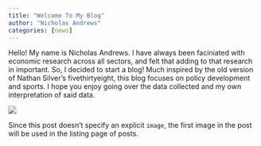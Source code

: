 ```yaml
---
title: "Welcome To My Blog"
author: "Nicholas Andrews"
categories: [news]
---
```


Hello! My name is Nicholas Andrews. I have always been faciniated with economic research across all sectors, and felt that adding to that research in important. So, I decided to start a blog! Much inspired by the old version of Nathan Silver's fivethirtyeight, this blog focuses on policy development and sports. I hope you enjoy going over the data collected and my own interpretation of said data. 

![](thumbnail.jpg)

Since this post doesn't specify an explicit `image`, the first image in the post will be used in the listing page of posts.

